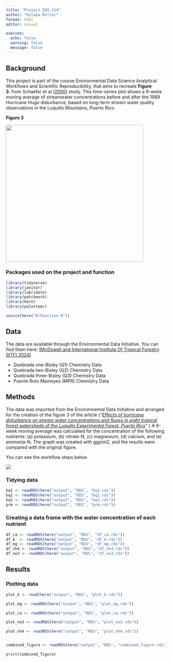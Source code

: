 ```yaml
---
title: "Project EDS-214"
author: "Hylaea Miller"
format: html
editor: visual

execute:
  echo: false
  warning: false
  message: false
---
```


## Background

This project is part of the course Environmental Data Science Analytical Workflows and Scientific Reproducibility, that aims to recreate **Figure 3.** from Schaefer et al.[(2000)](https://doi.org/10.1017/s0266467400001358) study. This time-series plot shows a 9-week moving average of streamwater concentrations before and after the 1989 Hurricane Hugo disturbance, based on long-term stream water quality observations in the Luquillo Mountains, Puerto Rico.

**Figure 3**

![](images/clipboard-318770943.png){width="430"}

### Packages used on the project and function

```r

library(tidyverse)
library(janitor)
library(lubridate)
library(patchwork)
library(here)
library(paletteer)

source(here("R/Function.R"))
```

## Data

The data are available through the Environmental Data Initiative. You can find them here: [(McDowell and International Institute Of Tropical Forestry (IITF) 2024)](https://portal.edirepository.org/nis/mapbrowse?packageid=knb-lter-luq.20.4923064)

-   Quebrada one-Bisley (Q1) Chemistry Data
-   Quebrada two-Bisley (Q2) Chemistry Data
-   Quebrada three-Bisley (Q3) Chemistry Data
-   Puente Roto Mameyes (MPR) Chemistry Data

## Methods

The data was imported from the Environmental Data Initiative and arranged for the creation of the figure 3 of the article (*"[Effects of hurricane disturbance on stream water concentrations and fluxes in eight tropical forest watersheds of the Luquillo Experimental Forest, Puerto Rico](https://www.cambridge.org/core/journals/journal-of-tropical-ecology/article/abs/effects-of-hurricane-disturbance-on-stream-water-concentrations-and-fluxes-in-eight-tropical-forest-watersheds-of-the-luquillo-experimental-forest-puerto-rico/2511D4A53DA2C95406014ED75441E77B)"*.) A 9-week moving average was calculated for the concentration of the following nutrients: (a) potassium, (b) nitrate-N, (c) magnesium, (d) calcium, and (e) ammonia-N. The graph was created with ggplot2, and the results were compared with the original figure.

You can see the workflow steps below

![](images/Data-01.png){width="Infinity" fig-align="center"}

### Tidying data

```r

bq1 <- readRDS(here("output", "RDS", "bq1.rds"))
bq2 <- readRDS(here("output", "RDS", "bq2.rds"))
bq3 <- readRDS(here("output", "RDS", "bq3.rds"))
prm <- readRDS(here("output", "RDS", "prm.rds"))
```

### Creating a data frame with the water concentration of each nutrient

```r

df_ca <- readRDS(here("output", "RDS", "df_ca.rds"))
df_k  <- readRDS(here("output", "RDS", "df_k.rds"))
df_mg <- readRDS(here("output", "RDS", "df_mg.rds"))
df_nh4 <- readRDS(here("output", "RDS", "df_nh4.rds"))
df_no3 <- readRDS(here("output", "RDS", "df_no3.rds"))
```

## Results

### Plotting data

```r

plot_k <- read(here("output", "RDS", "plot_k.rds"))

plot_mg <- readRDS(here("output", "RDS", "plot_mg.rds"))

plot_ca <- readRDS(here("output", "RDS", "plot_ca.rds"))

plot_no3 <- readRDS(here("output", "RDS", "plot_no3.rds"))

plot_nh4 <- readRDS(here("output", "RDS", "plot_nh4.rds"))


combined_figure <- readRDS(here("output", "RDS", "combined_figure.rds"))

print(combined_figure)
```

### 
